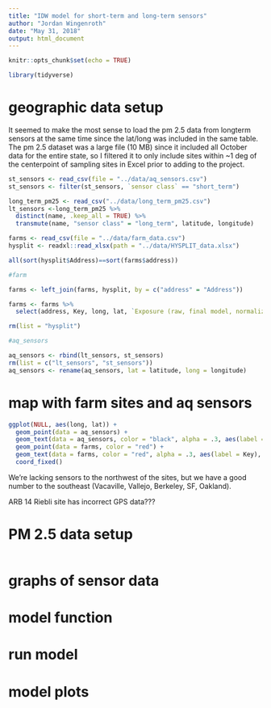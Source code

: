 ```yaml
---
title: "IDW model for short-term and long-term sensors"
author: "Jordan Wingenroth"
date: "May 31, 2018"
output: html_document
---
```


```r

knitr::opts_chunk$set(echo = TRUE)

```

```r

library(tidyverse)

```

# geographic data setup

It seemed to make the most sense to load the pm 2.5 data from longterm sensors at the same time since the lat/long was included in the same table. The pm 2.5 dataset was a large file (10 MB) since it included all October data for the entire state, so I filtered it to only include sites within ~1 deg of the centerpoint of sampling sites in Excel prior to adding to the project.

```r

st_sensors <- read_csv(file = "../data/aq_sensors.csv")
st_sensors <- filter(st_sensors, `sensor class` == "short_term")

long_term_pm25 <- read_csv("../data/long_term_pm25.csv")
lt_sensors <-long_term_pm25 %>%
  distinct(name, .keep_all = TRUE) %>%
  transmute(name, "sensor class" = "long_term", latitude, longitude)

farms <- read_csv(file = "../data/farm_data.csv")
hysplit <- readxl::read_xlsx(path = "../data/HYSPLIT_data.xlsx")

all(sort(hysplit$Address)==sort(farms$address))

```

```r

#farm

farms <- left_join(farms, hysplit, by = c("address" = "Address"))

farms <- farms %>%
  select(address, Key, long, lat, `Exposure (raw, final model, normalized)`, `Exposure (smoothed, final model, normalized)`, `Rank (raw)`, `Rank (smoothed)`)

rm(list = "hysplit")

#aq_sensors

aq_sensors <- rbind(lt_sensors, st_sensors)
rm(list = c("lt_sensors", "st_sensors"))
aq_sensors <- rename(aq_sensors, lat = latitude, long = longitude)

```

# map with farm sites and aq sensors

```r

ggplot(NULL, aes(long, lat)) +
  geom_point(data = aq_sensors) +
  geom_text(data = aq_sensors, color = "black", alpha = .3, aes(label = name), hjust = "inward", vjust = "inward", size = 3) +
  geom_point(data = farms, color = "red") +
  geom_text(data = farms, color = "red", alpha = .3, aes(label = Key), hjust = "inward", vjust = "inward", size = 3) +
  coord_fixed()

```

We're lacking sensors to the northwest of the sites, but we have a good number to the southeast (Vacaville, Vallejo, Berkeley, SF, Oakland).

ARB 14 Riebli site has incorrect GPS data???

# PM 2.5 data setup

```r



```


# graphs of sensor data

# model function

# run model

# model plots